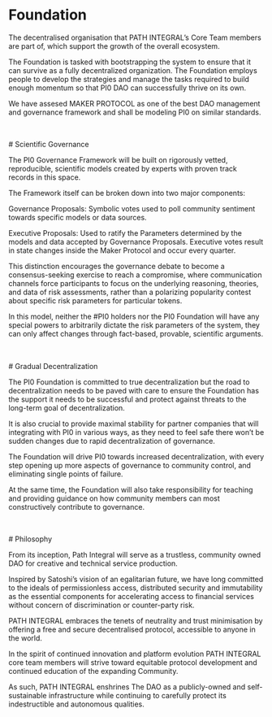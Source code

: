 

# Foundation

The decentralised organisation that PATH INTEGRAL’s Core Team members are part of, which support the growth of the overall ecosystem.

The Foundation is tasked with bootstrapping the system to ensure that it can survive as a fully decentralized organization. The Foundation employs people to develop the strategies and manage the tasks required to build enough momentum so that PI0 DAO can successfully thrive on its own.

We have assesed MAKER PROTOCOL as one of the best DAO management and governance framework and shall be modeling PI0 on similar standards.
##
<br />
# Scientific Governance

The PI0 Governance Framework will be built on rigorously vetted, reproducible, scientific models created by experts with proven track records in this space.

The Framework itself can be broken down into two major components:

Governance Proposals: Symbolic votes used to poll community sentiment towards specific models or data sources.

Executive Proposals: Used to ratify the Parameters determined by the models and data accepted by Governance Proposals. Executive votes result in state changes inside the Maker Protocol and occur every quarter.

This distinction encourages the governance debate to become a consensus-seeking exercise to reach a compromise, where communication channels force participants to focus on the underlying reasoning, theories, and data of risk assessments, rather than a polarizing popularity contest about specific risk parameters for particular tokens.

In this model, neither the #PI0 holders nor the PI0 Foundation will have any special powers to arbitrarily dictate the risk parameters of the system, they can only affect changes through fact-based, provable, scientific arguments.
##
<br />
# Gradual Decentralization

The PI0 Foundation is committed to true decentralization but the road to decentralization needs to be paved with care to ensure the Foundation has the support it needs to be successful and protect against threats to the long-term goal of decentralization.

It is also crucial to provide maximal stability for partner companies that will integrating with PI0 in various ways, as they need to feel safe there won’t be sudden changes due to rapid decentralization of governance.

The Foundation will drive PI0 towards increased decentralization, with every step opening up more aspects of governance to community control, and eliminating single points of failure.

At the same time, the Foundation will also take responsibility for teaching and providing guidance on how community members can most constructively contribute to governance.

##
<br />
# Philosophy

From its inception, Path Integral will serve as a trustless,  community owned DAO for creative and technical service production.

Inspired by Satoshi’s vision of an egalitarian future, we have long committed to the ideals of permissionless access, distributed security and immutability as the essential components for accelerating access to financial services without concern of discrimination or counter-party risk.

PATH INTEGRAL embraces the tenets of neutrality and trust minimisation by offering a free and secure decentralised protocol, accessible to anyone in the world.

In the spirit of continued innovation and platform evolution PATH INTEGRAL core team members will strive toward equitable protocol development and continued education of the expanding Community.

As such, PATH INTEGRAL enshrines The DAO as a publicly-owned and self-sustainable infrastructure while continuing to carefully protect its indestructible and autonomous qualities.
